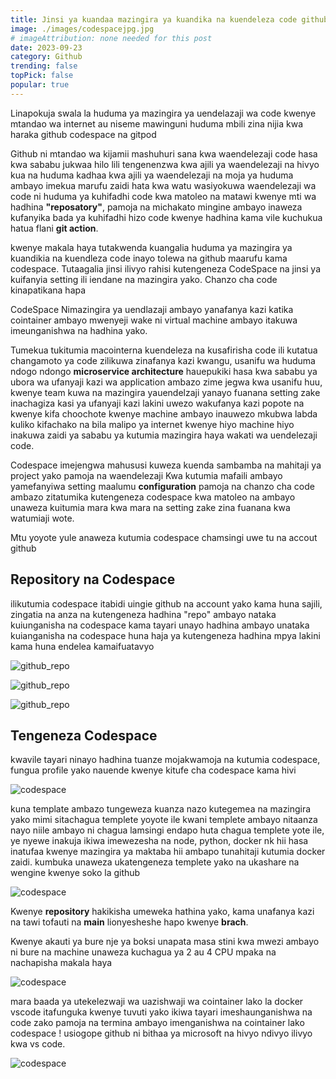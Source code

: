 ```yaml
---
title: Jinsi ya kuandaa mazingira ya kuandika na kuendeleza code github kwa kutumia codespace
image: ./images/codespacejpg.jpg
# imageAttribution: none needed for this post
date: 2023-09-23
category: Github
trending: false
topPick: false
popular: true
---
```


Linapokuja swala la huduma ya mazingira ya uendelazaji wa code kwenye mtandao wa internet au niseme mawinguni
huduma mbili zina nijia kwa haraka github codespace na gitpod 

Github ni mtandao wa kijamii mashuhuri sana kwa waendelezaji code hasa kwa sababu jukwaa hilo
lili tengenenzwa kwa ajili ya waendelezaji na hivyo kua na huduma kadhaa kwa ajili ya waendelezaji na 
moja ya huduma ambayo imekua marufu zaidi hata kwa watu wasiyokuwa waendelezaji wa code ni huduma ya kuhifadhi 
code kwa matoleo na matawi kwenye mti wa hadhina **"reposatory"**, pamoja na michakato mingine ambayo inaweza kufanyika bada ya kuhifadhi hizo code kwenye hadhina 
kama vile kuchukua hatua flani **git action**.

kwenye makala haya tutakwenda kuangalia huduma ya mazingira ya kuandikia na kuendleza code inayo tolewa na github maarufu kama codespace. Tutaagalia jinsi ilivyo rahisi kutengeneza CodeSpace na jinsi ya kuifanyia setting ili iendane na mazingira yako. Chanzo cha code kinapatikana hapa

CodeSpace Nimazingira ya uendlazaji ambayo yanafanya kazi katika cointainer ambayo mwenyeji wake ni virtual machine ambayo itakuwa imeunganishwa na hadhina yako.

Tumekua tukitumia macointerna kuendeleza na kusafirisha code ili kutatua changamoto ya code zilikuwa zinafanya kazi kwangu, usanifu wa huduma ndogo ndongo **microservice architecture** hauepukiki hasa kwa sababu ya ubora wa ufanyaji kazi wa application ambazo zime jegwa kwa usanifu huu, kwenye team kuwa na mazingira yauendelzaji yanayo fuanana setting zake inachagiza 
kasi ya ufanyaji kazi lakini uwezo wakufanya kazi popote na kwenye kifa choochote 
kwenye machine ambayo inauwezo mkubwa labda kuliko kifachako na bila malipo ya internet kwenye hiyo machine hiyo inakuwa zaidi ya sababu ya kutumia mazingira haya wakati wa uendelezaji code. 

Codespace imejengwa mahususi kuweza kuenda
sambamba na mahitaji ya project yako pamoja na waendelezaji Kwa kutumia mafaili ambayo yamefanyiwa setting maalumu **configuration** pamoja na chanzo cha code ambazo zitatumika kutengeneza codespace kwa matoleo na ambayo unaweza kuitumia mara kwa mara na setting zake zina fuanana kwa watumiaji wote.

Mtu yoyote yule anaweza kutumia codespace chamsingi uwe tu na accout github 

## Repository na Codespace

ilikutumia codespace itabidi uingie github na account yako kama huna sajili, 
zingatia na anza na kutengeneza hadhina "repo" ambayo nataka kuiunganisha na codespace kama tayari unayo hadhina
ambayo unataka kuianganisha na codespace huna haja ya kutengeneza hadhina mpya lakini kama huna endelea kamaifuatavyo

![github_repo](https://i.ibb.co/qBr5pV8/github-codespace-rep0edit2.jpg)

![github_repo](https://i.ibb.co/GWCcBYp/github-codespace-rep1.jpg)

![github_repo](https://i.ibb.co/BZkqyvf/github-codespace-rep2.jpg)

## Tengeneza Codespace

kwavile tayari ninayo hadhina tuanze mojakwamoja na kutumia codespace, fungua profile yako nauende kwenye kitufe cha codespace kama hivi

![codespace](https://i.ibb.co/F3q01Yw/devduara0-codespace-rasa.jpg)

kuna template ambazo tungeweza kuanza nazo kutegemea na mazingira yako mimi sitachagua templete yoyote ile kwani templete ambayo nitaanza nayo
niile ambayo ni chagua lamsingi endapo huta chagua templete yote ile, ye nyewe inakuja ikiwa imewezesha na node, python, docker nk hii hasa inatufaa
kwenye mazingira ya maktaba hii ambapo tunahitaji kutumia docker zaidi. kumbuka unaweza ukatengeneza templete yako na ukashare na
wengine kwenye soko la github 

![codespace](https://i.ibb.co/TWbDZcr/devduara0-Codespaces-newenv.jpg)

Kwenye **repository** hakikisha umeweka hathina yako, kama unafanya kazi na tawi tofauti na **main**
lionyesheshe hapo kwenye **brach**.

Kwenye akauti ya bure nje ya boksi unapata masa stini kwa mwezi ambayo ni bure
na machine unaweza kuchagua ya 2 au 4 CPU mpaka na nachapisha makala haya

![codespace](https://i.ibb.co/CKBS0L9/Create-new-codespace.jpg)


mara baada ya utekelezwaji wa uazishwaji wa cointainer lako la docker vscode itafunguka kwenye tuvuti yako ikiwa tayari 
imeshaunganishwa na code zako pamoja na termina ambayo imenganishwa na cointainer lako codespace ! usiogope github ni bithaa ya microsoft 
na hivyo ndivyo ilivyo kwa vs code.

![codespace](https://i.ibb.co/2gQ5dkQ/codespace-vscode.jpg)



